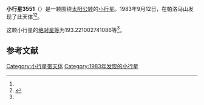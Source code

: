 {{Infobox planet
| bgcolour = #FFFFC0
| name = 3551 Verenia
| symbol = 
| image = 
| caption = 
| discovery = yes
| discovery_ref = 
| discoverer = {{le|R. S. Dunbar|R. Scott Dunbar}}
| discovery_site = [[帕洛马山|帕洛马山]] 
| discovered = 1983年9月12日
| designations = yes
| mp_name = 
| named_after = 
| alt_names = 
| mp_category = [[阿莫尔型小行星|阿莫尔型小行星]]
| orbit_ref = <ref name="a">[http://ssd.jpl.nasa.gov/sbdb.cgi?sstr=3551 3551 Verenia] {{Wayback|url=http://ssd.jpl.nasa.gov/sbdb.cgi?sstr=3551 |date=20210810055917 }}，小行星數據庫瀏覽器（JPL Small-Body Database Browser）－[[美国国家航空航天局|美国国家航空航天局]]喷气推进实验室</ref>
| epoch = 2456400.5 (2013年4月18日更新)
| aphelion = {{convert|3.111823095508515|AU|km|3|abbr=on|lk=out}}
| perihelion = {{convert|1.074746896803087|AU|km|3|abbr=on}}
| semimajor = {{convert|2.093284996155801|AU|km|3|abbr=on}}
| eccentricity = 0.486574022
| period = 1106.218629 [[日|日]]<br />3.03[[儒略年|儒略年]]
| avg_speed = 
| inclination = 9.502439789506829
| asc_node = 173.8700213701673
| mean_anomaly = 
| arg_peri = 193.221002741086
| satellites = 
| physical_characteristics = yes
| dimensions = 
| mass = 
| density = 
| surface_grav = 
| escape_velocity = 
| sidereal_day = 
| axial_tilt = 
| pole_ecliptic_lat = 
| pole_ecliptic_lon = 
| albedo = 
| temperatures= 
| temp_name1 = 
| mean_temp_1 = 
| max_temp_1 = 
| temp_name2 = 
| max_temp_2 = 
| spectral_type = 
| abs_magnitude = 193.221002741086
}}

'''小行星3551'''（{{lang-en|3551 Verenia}}）是一颗围绕[[太阳|太阳]][[公转|公转]]的[[小行星|小行星]]。1983年9月12日，{{le|R. S. Dunbar|R. Scott Dunbar}}在帕洛马山发现了此天体<ref name="a" /><ref>{{cite news|title=小行星列表|url=http://cfa-www.harvard.edu/iau/lists/NumberedMPs.txt|accessdate=2013-07-08|newspaper=哈佛大学|archive-date=2008-05-17|archive-url=https://web.archive.org/web/20080517010638/http://cfa-www.harvard.edu/iau/lists/NumberedMPs.txt|dead-url=no}}</ref>。

这颗小行星的[[绝对星等|绝对星等]]为193.221002741086等<ref name="a" />。

==参考文献==
{{reflist}}
{{Minor Planet Number|[[小行星3550|小行星3550]]|[[小行星3552|小行星3552]]}}

{{小天体}}

[[Category:小行星带天体|Category:小行星带天体]]
[[Category:1983年发现的小行星|Category:1983年发现的小行星]]

{{asteroid-stub}}